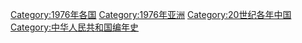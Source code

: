 {{portal|中华人民共和国}}
{{Commonscat|1976 in China}}
{{Year by category
|m=1
|c=9
|d=7
|y=6
|cat=中国大陆
|sortkey=中国
|parent=20世纪各年中国
|subcat=1970年代中国大陆
}}

{{Catmore}}
[[Category:1976年各国|Category:1976年各国]]
[[Category:1976年亚洲|Category:1976年亚洲]]
[[Category:20世纪各年中国|Category:20世纪各年中国]]
[[Category:中华人民共和国编年史‎|Category:中华人民共和国编年史‎]]